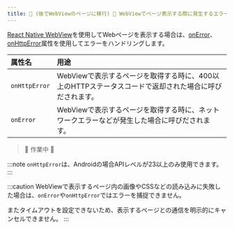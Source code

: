 ```yaml
---
title: 🚧 (後でWebViewのページに移行) 🚧 WebViewでページ表示する際に発生するエラーのハンドリング
---
```


[React Native WebView](https://github.com/react-native-webview/react-native-webview)を使用してWebページを表示する場合は、[onError](https://github.com/react-native-webview/react-native-webview/blob/master/docs/Reference.md#onerror)、[onHttpError](https://github.com/react-native-webview/react-native-webview/blob/master/docs/Reference.md#onhttperror)属性を使用してエラーをハンドリングします。

| 属性名             | 用途                               |
| :---------------- | :-------------------------------- |
| `onHttpError`     | WebViewで表示するページを取得する時に、400以上のHTTPステータスコードで返却された場合に呼びだされます。 |
| `onError`         | WebViewで表示するページを取得する時に、ネットワークエラーなどが発生した場合に呼びだされます。          |

> 🚧 作業中 🚧

<!--
TODO: SantokuAppで実装してから追記
-->

:::note
`onHttpError`は、Androidの場合APIレベルが23以上のみ使用できます。
:::

:::caution
WebViewで表示するページ内の画像やCSSなどの読み込みに失敗した場合は、`onError`や`onHttpError`ではエラーを捕捉できません。

またタイムアウトを設定できないため、表示するページとの通信を明示的にキャンセルできません。
:::
